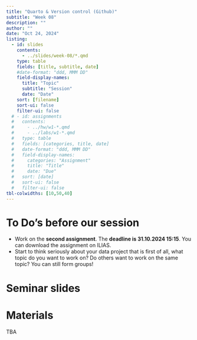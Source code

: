 ```yaml
---
title: "Quarto & Version control (Github)"
subtitle: "Week 08"
description: ""
author: ""
date: "Oct 24, 2024"
listing:
  - id: slides
    contents:
      - ../slides/week-08/*.qmd
    type: table
    fields: [title, subtitle, date]
    #date-format: "ddd, MMM DD"
    field-display-names:
      title: "Topic"
      subtitle: "Session"
      date: "Date"
    sort: [filename]
    sort-ui: false
    filter-ui: false
  # - id: assignments
  #   contents:
  #     - ../hw/w1-*.qmd
  #     - ../labs/w1-*.qmd
  #   type: table
  #   fields: [categories, title, date]
  #   date-format: "ddd, MMM DD"
  #   field-display-names:
  #     categories: "Assignment"
  #     title: "Title"
  #     date: "Due"
  #   sort: [date]
  #   sort-ui: false
  #   filter-ui: false
tbl-colwidths: [10,50,40]
---
```

# To Do's before our session

-   Work on the **second assignment**. The **deadline is 31.10.2024 15:15**. You can download the assignment on ILIAS.
-   Start to think seriously about your data project that is first of all, what topic do you want to work on? Do others want to work on the same topic? You can still form groups!

# Seminar slides

::: {#slides}
:::

# Materials

TBA

